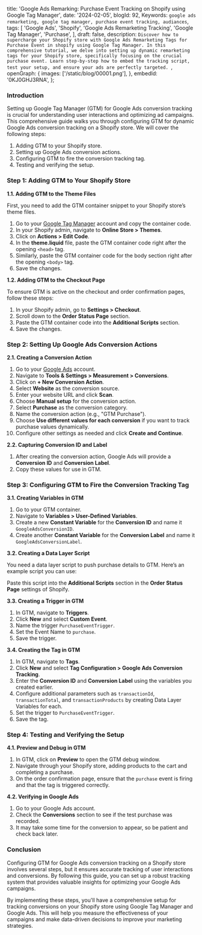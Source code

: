   title: 'Google Ads Remarking: Purchase Event Tracking on Shopify using Google Tag Manager',
  date: '2024-02-05',
  blogId: 92,
  Keywords: `google ads remarketing, google tag manager, purchase event tracking, audiances`,
  tags: [
    'Google Ads',
    'Shopify',
    'Google Ads Remarketing Tracking',
    'Google Tag Manager',
    'Purchase',
  ],
  draft: false,
  description: `Discover how to supercharge your Shopify store with Google Ads Remarketing Tags for Purchase Event in shopify using Google Tag Manager. In this comprehensive tutorial, we delve into setting up dynamic remarketing tags for your Shopify store, specifically focusing on the crucial purchase event. Learn step-by-step how to embed the tracking script, test your setup, and ensure your ads are perfectly targeted. `,
  openGraph: {
    images: ['/static/blog/00001.png'],
  },
  embedId: '0KJ0GHJ3RNA',
};

<BlogHeader metadata={metadata} />

### Introduction

Setting up Google Tag Manager (GTM) for Google Ads conversion tracking is crucial for understanding user interactions and optimizing ad campaigns. This comprehensive guide walks you through configuring GTM for dynamic Google Ads conversion tracking on a Shopify store. We will cover the following steps:

1. Adding GTM to your Shopify store.
2. Setting up Google Ads conversion actions.
3. Configuring GTM to fire the conversion tracking tag.
4. Testing and verifying the setup.

### Step 1: Adding GTM to Your Shopify Store

**1.1. Adding GTM to the Theme Files**

First, you need to add the GTM container snippet to your Shopify store’s theme files.

1. Go to your [Google Tag Manager](https://tagmanager.google.com/) account and copy the container code.
2. In your Shopify admin, navigate to **Online Store > Themes**.
3. Click on **Actions > Edit Code**.
4. In the **theme.liquid** file, paste the GTM container code right after the opening `<head>` tag.
5. Similarly, paste the GTM container code for the body section right after the opening `<body>` tag.
6. Save the changes.

**1.2. Adding GTM to the Checkout Page**

To ensure GTM is active on the checkout and order confirmation pages, follow these steps:

1. In your Shopify admin, go to **Settings > Checkout**.
2. Scroll down to the **Order Status Page** section.
3. Paste the GTM container code into the **Additional Scripts** section.
4. Save the changes.

### Step 2: Setting Up Google Ads Conversion Actions

**2.1. Creating a Conversion Action**

1. Go to your [Google Ads](https://ads.google.com/) account.
2. Navigate to **Tools & Settings > Measurement > Conversions**.
3. Click on **+ New Conversion Action**.
4. Select **Website** as the conversion source.
5. Enter your website URL and click **Scan**.
6. Choose **Manual setup** for the conversion action.
7. Select **Purchase** as the conversion category.
8. Name the conversion action (e.g., "GTM Purchase").
9. Choose **Use different values for each conversion** if you want to track purchase values dynamically.
10. Configure other settings as needed and click **Create and Continue**.

**2.2. Capturing Conversion ID and Label**

1. After creating the conversion action, Google Ads will provide a **Conversion ID** and **Conversion Label**.
2. Copy these values for use in GTM.

### Step 3: Configuring GTM to Fire the Conversion Tracking Tag

**3.1. Creating Variables in GTM**

1. Go to your GTM container.
2. Navigate to **Variables > User-Defined Variables**.
3. Create a new **Constant Variable** for the **Conversion ID** and name it `GoogleAdsConversionID`.
4. Create another **Constant Variable** for the **Conversion Label** and name it `GoogleAdsConversionLabel`.

**3.2. Creating a Data Layer Script**

You need a data layer script to push purchase details to GTM. Here’s an example script you can use:

<DataLayerCode type="purchase" subType="main" />

Paste this script into the **Additional Scripts** section in the **Order Status Page** settings of Shopify.

**3.3. Creating a Trigger in GTM**

1. In GTM, navigate to **Triggers**.
2. Click **New** and select **Custom Event**.
3. Name the trigger `PurchaseEventTrigger`.
4. Set the Event Name to `purchase`.
5. Save the trigger.

**3.4. Creating the Tag in GTM**

1. In GTM, navigate to **Tags**.
2. Click **New** and select **Tag Configuration > Google Ads Conversion Tracking**.
3. Enter the **Conversion ID** and **Conversion Label** using the variables you created earlier.
4. Configure additional parameters such as `transactionId`, `transactionTotal`, and `transactionProducts` by creating Data Layer Variables for each.
5. Set the trigger to `PurchaseEventTrigger`.
6. Save the tag.

### Step 4: Testing and Verifying the Setup

**4.1. Preview and Debug in GTM**

1. In GTM, click on **Preview** to open the GTM debug window.
2. Navigate through your Shopify store, adding products to the cart and completing a purchase.
3. On the order confirmation page, ensure that the `purchase` event is firing and that the tag is triggered correctly.

**4.2. Verifying in Google Ads**

1. Go to your Google Ads account.
2. Check the **Conversions** section to see if the test purchase was recorded.
3. It may take some time for the conversion to appear, so be patient and check back later.

### Conclusion

Configuring GTM for Google Ads conversion tracking on a Shopify store involves several steps, but it ensures accurate tracking of user interactions and conversions. By following this guide, you can set up a robust tracking system that provides valuable insights for optimizing your Google Ads campaigns.

By implementing these steps, you'll have a comprehensive setup for tracking conversions on your Shopify store using Google Tag Manager and Google Ads. This will help you measure the effectiveness of your campaigns and make data-driven decisions to improve your marketing strategies.
